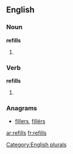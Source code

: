 
==English==

===Noun===
'''refills'''

# {{plural of |[[refill]]}}

===Verb===
'''refills'''

# {{third-person singular of|[[refill]]}}

===Anagrams===
* {{alphagram|efillrs}} [[fillers#English|fillers]], [[fillérs#English|fillérs]]
[[Category:English plurals]]
[[ar:refills]]
[[fr:refills]]
